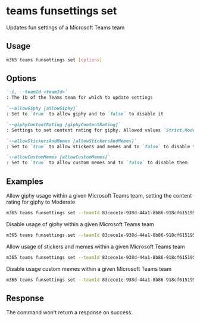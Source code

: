 
# teams funsettings set

Updates fun settings of a Microsoft Teams team

## Usage

```sh
m365 teams funsettings set [options]
```

## Options

```md defintion-list
`-i, --teamId <teamId>`
: The ID of the Teams team for which to update settings

`--allowGiphy [allowGiphy]`
: Set to `true` to allow giphy and to `false` to disable it

`--giphyContentRating [giphyContentRating]`
: Settings to set content rating for giphy. Allowed values `Strict,Moderate`

`--allowStickersAndMemes [allowStickersAndMemes]`
: Set to `true` to allow stickers and memes and to `false` to disable them

`--allowCustomMemes [allowCustomMemes]`
: Set to `true` to allow custom memes and to `false` to disable them
```

<Global />

## Examples

Allow giphy usage within a given Microsoft Teams team, setting the content rating for giphy to Moderate

```sh
m365 teams funsettings set --teamId 83cece1e-938d-44a1-8b86-918cf6151957 --allowGiphy true --giphyContentRating Moderate
```

Disable usage of giphy within a given Microsoft Teams team

```sh
m365 teams funsettings set --teamId 83cece1e-938d-44a1-8b86-918cf6151957 --allowGiphy false
```

Allow usage of stickers and memes within a given Microsoft Teams team

```sh
m365 teams funsettings set --teamId 83cece1e-938d-44a1-8b86-918cf6151957 --allowStickersAndMemes true
```

Disable usage custom memes within a given Microsoft Teams team

```sh
m365 teams funsettings set --teamId 83cece1e-938d-44a1-8b86-918cf6151957 --allowCustomMemes false
```

## Response

The command won't return a response on success.
